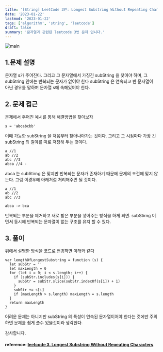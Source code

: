 ```yaml
---
title: '[String] LeetCode 3번: Longest Substring Without Repeating Characters'
date: '2023-01-22'
lastmod: '2023-01-22'
tags: ['algorithm', 'string', 'leetcode']
draft: false
summary: '문자열과 관련된 leetcode 3번 문제 입니다.'
---
```


![main](/static/leetcode/cover.jpg)

## 1.문제 설명

문자열 s가 주어진다. 그리고 그 문자열에서 가징긴 subString 을 찾아야 하며, 그 subString 안에는 반복되는 문자가 없어야 한다 subString 은 연속되고 빈 문자열이 아닌 경우를 말하며 문자열 s에 속해있어야 한다.

## 2. 문제 접근

문제에서 주어진 예시를 통해 해결방법을 찾아보자

```tsx
s = 'abcabcbb'
```

이때 가능한 subString 을 처음부터 찾아나아가는 것이다. 그리고 그 시점마다 가장 긴 subString 의 길이를 따로 저장해 두는 것이다.

```tsx
a //1
ab //2
abc //3
abca //4 -
```

abca 는 subStirng 은 맞지만 반복되는 문자가 존재하기 때문에 문제의 조건에 맞지 않는다. 그럼 이경우에 아래처럼 처리해주면 될 것이다.

```tsx
a //1
ab //2
abc //3

abca -> bca
```

반복되는 부분을 제거하고 새로 받은 부분을 넣어주는 방식을 하게 되면. subStirng 이면서 동시에 반복되는 문자열이 없는 구조를 유지 할 수 있다.

## 3. 풀이

위에서 설명한 방식을 코드로 변경하면 아래와 같다

```tsx
var lengthOfLongestSubstring = function (s) {
  let subStr = ''
  let maxLength = 0
  for (let i = 0; i < s.length; i++) {
    if (subStr.includes(s[i])) {
      subStr = subStr.slice(subStr.indexOf(s[i]) + 1)
    }
    subStr += s[i]
    if (maxLength > s.length) maxLength = s.length
  }
  return maxLength
}
```

어려운 문제는 아니지만 subString 의 특성이 연속된 문자열이어야 한다는 것에만 주의 하면 문제를 쉽게 풀수 있을것이라 생각한다.

감사합니다.

#### reference: [leetcode 3. Longest Substring Without Repeating Characters](https://leetcode.com/problems/longest-substring-without-repeating-characters/description/)
